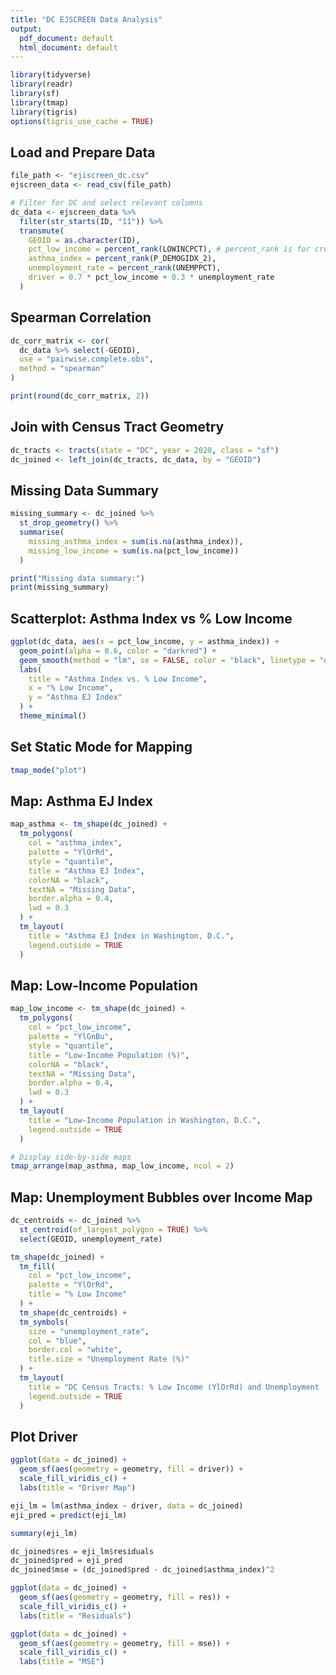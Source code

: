 ```yaml
---
title: "DC EJSCREEN Data Analysis"
output:
  pdf_document: default
  html_document: default
---
```


```r
library(tidyverse)
library(readr)
library(sf)
library(tmap)
library(tigris)
options(tigris_use_cache = TRUE)
```

## Load and Prepare Data

```r
file_path <- "ejiscreen_dc.csv"
ejscreen_data <- read_csv(file_path)

# Filter for DC and select relevant columns
dc_data <- ejscreen_data %>%
  filter(str_starts(ID, "11")) %>%
  transmute(
    GEOID = as.character(ID),
    pct_low_income = percent_rank(LOWINCPCT), # percent_rank is for creating percentiles
    asthma_index = percent_rank(P_DEMOGIDX_2),
    unemployment_rate = percent_rank(UNEMPPCT),
    driver = 0.7 * pct_low_income + 0.3 * unemployment_rate
  )
```

## Spearman Correlation

```r
dc_corr_matrix <- cor(
  dc_data %>% select(-GEOID),
  use = "pairwise.complete.obs",
  method = "spearman"
)

print(round(dc_corr_matrix, 2))
```

## Join with Census Tract Geometry

```r
dc_tracts <- tracts(state = "DC", year = 2020, class = "sf")
dc_joined <- left_join(dc_tracts, dc_data, by = "GEOID")
```

## Missing Data Summary

```r
missing_summary <- dc_joined %>%
  st_drop_geometry() %>%
  summarise(
    missing_asthma_index = sum(is.na(asthma_index)),
    missing_low_income = sum(is.na(pct_low_income))
  )

print("Missing data summary:")
print(missing_summary)
```

## Scatterplot: Asthma Index vs % Low Income

```r
ggplot(dc_data, aes(x = pct_low_income, y = asthma_index)) +
  geom_point(alpha = 0.6, color = "darkred") +
  geom_smooth(method = "lm", se = FALSE, color = "black", linetype = "dashed") +
  labs(
    title = "Asthma Index vs. % Low Income",
    x = "% Low Income",
    y = "Asthma EJ Index"
  ) +
  theme_minimal()
```

## Set Static Mode for Mapping

```r
tmap_mode("plot")
```

## Map: Asthma EJ Index

```r
map_asthma <- tm_shape(dc_joined) +
  tm_polygons(
    col = "asthma_index",
    palette = "YlOrRd",
    style = "quantile",
    title = "Asthma EJ Index",
    colorNA = "black",
    textNA = "Missing Data",
    border.alpha = 0.4,
    lwd = 0.3
  ) +
  tm_layout(
    title = "Asthma EJ Index in Washington, D.C.",
    legend.outside = TRUE
  )
```

## Map: Low-Income Population

```r
map_low_income <- tm_shape(dc_joined) +
  tm_polygons(
    col = "pct_low_income",
    palette = "YlGnBu",
    style = "quantile",
    title = "Low-Income Population (%)",
    colorNA = "black",
    textNA = "Missing Data",
    border.alpha = 0.4,
    lwd = 0.3
  ) +
  tm_layout(
    title = "Low-Income Population in Washington, D.C.",
    legend.outside = TRUE
  )

# Display side-by-side maps
tmap_arrange(map_asthma, map_low_income, ncol = 2)
```

## Map: Unemployment Bubbles over Income Map

```r
dc_centroids <- dc_joined %>%
  st_centroid(of_largest_polygon = TRUE) %>%
  select(GEOID, unemployment_rate)

tm_shape(dc_joined) +
  tm_fill(
    col = "pct_low_income",
    palette = "YlOrRd",
    title = "% Low Income"
  ) +
  tm_shape(dc_centroids) +
  tm_symbols(
    size = "unemployment_rate",
    col = "blue",
    border.col = "white",
    title.size = "Unemployment Rate (%)"
  ) +
  tm_layout(
    title = "DC Census Tracts: % Low Income (YlOrRd) and Unemployment (Blue Bubbles)",
    legend.outside = TRUE
  )
```

## Plot Driver

```r
ggplot(data = dc_joined) + 
  geom_sf(aes(geometry = geometry, fill = driver)) + 
  scale_fill_viridis_c() +
  labs(title = "Driver Map")
```

```r
eji_lm = lm(asthma_index ~ driver, data = dc_joined)
eji_pred = predict(eji_lm)

summary(eji_lm)

dc_joined$res = eji_lm$residuals
dc_joined$pred = eji_pred
dc_joined$mse = (dc_joined$pred - dc_joined$asthma_index)^2

ggplot(data = dc_joined) +
  geom_sf(aes(geometry = geometry, fill = res)) + 
  scale_fill_viridis_c() + 
  labs(title = "Residuals")

ggplot(data = dc_joined) +
  geom_sf(aes(geometry = geometry, fill = mse)) + 
  scale_fill_viridis_c() + 
  labs(title = "MSE")
```

